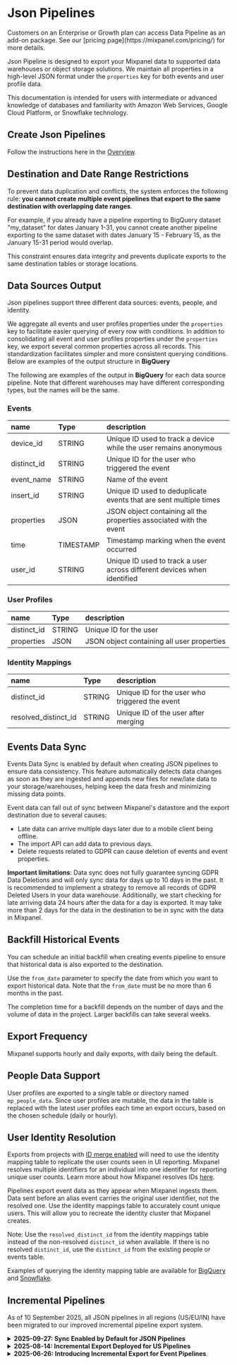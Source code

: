 
# Json Pipelines

<Callout type="info">
  Customers on an Enterprise or Growth plan can access Data Pipeline as an add-on package. See our [pricing page](https://mixpanel.com/pricing/) for more details.
</Callout>

Json Pipeline is designed to export your Mixpanel data to supported data warehouses or object storage solutions. We maintain all properties in a high-level JSON format under the `properties` key for both events and user profile data.

This documentation is intended for users with intermediate or advanced knowledge of databases and familiarity with Amazon Web Services, Google Cloud Platform, or Snowflake technology.

## Create Json Pipelines

Follow the instructions here in the [Overview](/docs/data-pipelines).

## Destination and Date Range Restrictions

To prevent data duplication and conflicts, the system enforces the following rule: **you cannot create multiple event pipelines that export to the same destination with overlapping date ranges**. 

For example, if you already have a pipeline exporting to BigQuery dataset "my_dataset" for dates January 1-31, you cannot create another pipeline exporting to the same dataset with dates January 15 - February 15, as the January 15-31 period would overlap.

This constraint ensures data integrity and prevents duplicate exports to the same destination tables or storage locations.

## Data Sources Output

Json pipelines support three different data sources: events, people, and identity.

We aggregate all events and user profiles properties under the `properties` key to facilitate easier querying of every row with conditions. In addition to consolidating all event and user profiles properties under the `properties` key, we export several common properties across all records. This standardization facilitates simpler and more consistent querying conditions. Below are examples of the output structure in **BigQuery**

The following are examples of the output in **BigQuery** for each data source pipeline. Note that different warehouses may have different corresponding types, but the names will be the same.

### Events

| name        | Type      | description                                                             |
| :---------- | :-------- | :---------------------------------------------------------------------- |
| device_id   | STRING    | Unique ID used to track a device while the user remains anonymous       |
| distinct_id | STRING    | Unique ID for the user who triggered the event                          |
| event_name  | STRING    | Name of the event                                                       |
| insert_id   | STRING    | Unique ID used to deduplicate events that are sent multiple times       |
| properties  | JSON      | JSON object containing all the properties associated with the event     |
| time        | TIMESTAMP | Timestamp marking when the event occurred                               |
| user_id     | STRING    | Unique ID used to track a user across different devices when identified |

### User Profiles

| name        | Type   | description                                |
| :---------- | :----- | :----------------------------------------- |
| distinct_id | STRING | Unique ID for the user                     |
| properties  | JSON   | JSON object containing all user properties |

### Identity Mappings

| name                 | Type   | description                                    |
| :------------------- | :----- | :--------------------------------------------- |
| distinct_id          | STRING | Unique ID for the user who triggered the event |
| resolved_distinct_id | STRING | Unique ID of the user after merging            |

## Events Data Sync

Events Data Sync is enabled by default when creating JSON pipelines to ensure data consistency. This feature automatically detects data changes as soon as they are ingested and appends new files for new/late data to your storage/warehouses, helping keep the data fresh and minimizing missing data points.

Event data can fall out of sync between Mixpanel's datastore and the export destination due to several causes:

- Late data can arrive multiple days later due to a mobile client being offline.
- The import API can add data to previous days.
- Delete requests related to GDPR can cause deletion of events and event properties.

**Important limitations**: Data sync does not fully guarantee syncing GDPR Data Deletions and will only sync data for days up to 10 days in the past. It is recommended to implement a strategy to remove all records of GDPR Deleted Users in your data warehouse. Additionally, we start checking for late arriving data 24 hours after the data for a day is exported. It may take more than 2 days for the data in the destination to be in sync with the data in Mixpanel.

## Backfill Historical Events

You can schedule an initial backfill when creating events pipeline to ensure that historical data is also exported to the destination.

Use the `from_date` parameter to specify the date from which you want to export historical data. Note that the `from_date` must be no more than 6 months in the past.

The completion time for a backfill depends on the number of days and the volume of data in the project. Larger backfills can take several weeks.

## Export Frequency

Mixpanel supports hourly and daily exports, with daily being the default.

## People Data Support

User profiles are exported to a single table or directory named `mp_people_data`. Since user profiles are mutable, the data in the table is replaced with the latest user profiles each time an export occurs, based on the chosen schedule (daily or hourly).

## User Identity Resolution

Exports from projects with [ID merge enabled](/docs/tracking-methods/id-management/identifying-users#how-do-i-switch-between-the-simplified-and-original-api) will need to use the identity mapping table to replicate the user counts seen in UI reporting. Mixpanel resolves multiple identifiers for an individual into one identifier for reporting unique user counts. Learn more about how Mixpanel resolves IDs [here](/docs/tracking-methods/id-management/identifying-users#example-user-flows).

Pipelines export event data as they appear when Mixpanel ingests them. Data sent before an alias event carries the original user identifier, not the resolved one. Use the identity mappings table to accurately count unique users. This will allow you to recreate the identity cluster that Mixpanel creates.

Note: Use the `resolved_distinct_id` from the identity mappings table instead of the non-resolved `distinct_id` when available. If there is no resolved `distinct_id`, use the `distinct_id` from the existing people or events table.

Examples of querying the identity mapping table are available for [BigQuery](/docs/data-pipelines/integrations/bigquery#query-identity-mappings) and [Snowflake](/docs/data-pipelines/integrations/snowflake#query-identity-mappings).

## Incremental Pipelines

As of 10 September 2025, all JSON pipelines in all regions (US/EU/IN) have been migrated to our improved incremental pipeline export system.
<details>
<summary><strong>2025-09-27: Sync Enabled by Default for JSON Pipelines</strong></summary>

Removed sync toggle from JSON pipeline creation UI. All new JSON pipelines now have incremental sync enabled by default to ensure data consistency without requiring manual configuration.

**Impact**: New JSON pipelines automatically include sync functionality - no longer optional through UI toggle.
</details>

<details>
<summary><strong>2025-08-14: Incremental Export Deployed for US Pipelines</strong></summary>
 
We have deployed the Incremental Export Improvement for newly created pipelines with US data residency.

The rollout of these updates to existing pipelines in US residency is scheduled for the near future.
Your pipeline will automatically transition to the new system when ready.
Your data quality and completeness remain the same; only the processing method has improved.

You can find out more about Incremental Export in the previous changelog below (2025-06-26).
</details>

<details>
<summary><strong>2025-06-26: Introducing Incremental Export for Event Pipelines</strong></summary>

We're rolling out an improved pipeline system to improve the efficiency and reliability of your data exports. We're deploying these improvements for newly created pipelines in our EU and IN data residency. New pipelines in projects with US residency and migrating existing pipelines in all regions will follow after. Your pipeline will automatically transition to the new system when ready. Your data quality and completeness remain the same - only the processing method has improved.

**What is affected?**

- **Events pipelines with sync enabled only**: This improvement only affects event pipelines that have sync enabled. People and identity mapping pipelines remain unchanged.

**Benefits**

- **Elimination of data sync delays**: No more waiting for daily sync processes to detect and fix data discrepancies.
- **Complete data export**: All events are exported without the risk of missing late-arriving data. Late-arriving events are automatically exported regardless of how late they arrive, eliminating the previous 10-day sync window restriction.

**Changes you may notice**

- **Event count display**: The event count shown per task in the UI now represents the total events processed per batch rather than events exported per day or per hour. Since each batch can span multiple days, this number may appear different from before.
- **Backfill process**: When a new pipeline is created, it will complete the full historical backfill first before starting regular processing. For example, if you create a pipeline on January 15th at 11 AM with a backfill from January 1st, the system will first export all events that arrived in Mixpanel before around January 15th 11 AM as the initial backfill, then begin processing any new events that arrive after around January 15th 11 AM, regardless of which date those events are for. Existing pipelines will have the last 10 days backfilled as part of the migration and then the new incremental behavior will start.
- **Storage location file structure changes**: Previous behavior of sync would replace files for a day when the day was re-synced. No sync means Mixpanel will no longer coalesce files for days when sync runs so files are no longer updated/removed. Incremental pipelines will instead add a new file with events seen in each day for each run of the pipeline meaning more small files are expected.
- **Pipelines logs reset**: Once your pipeline is migrated, the logging available in the UI will be reset so past jobs log lines will no longer be available. Only the new incremental jobs will be visible going forward.
- **Predicable deletion behavior**:  In rare cases, the sync functionality meant that Mixpanel could re-sync days for which data was deleted, allowing the pipeline to also remove that data from your data warehouse. Sync keeping your warehouse in line with deletions was not guaranteed behavior however. The removal of sync means this unreliable behavior has been removed and as such, warehouse data owners are responsible for the deletion of all data on the warehouse side.
- **More pre-shuffled distinct IDs in data**: The faster export and removal of late syncs for data can lead to more events exported with their original `distinct_id` as opposed to the resolved identifier seen in Mixpanel after we’ve shuffled the data. These discrepancies are expected in pipelines on both the old and new behavior, and can be resolved using the ID mappings table exported from identity pipelines outlined in [our docs here](/docs/data-pipelines/json-pipelines#user-identity-resolution).

## FAQs

### Why is sync not available for People and Identity pipelines?

The sync feature is designed for events to keep the exported data up-to-date with changes that occur in Mixpanel (e.g. late-arriving data). For People and Identity pipelines, the data is re-exported in full in each export for profiles and identity mappings, which means that it's always up-to-date and does not require the sync feature. For that reason, you would not be able to enable sync for People and Identity pipelines — there is simply no use for it.

### How are GDPR deletions handled?

GDPR deletions do not automatically cascade deletions to data warehouses via pipelines. When a user is deleted from Mixpanel via the GDPR deletion API, this deletion is reflected in Mixpanel’s own storage, but the deletion does not propagate to data that has already been exported to data warehouses via pipelines.

To keep your synced warehouse data GDPR compliant, you will need to implement a process to delete the corresponding user and event data from your warehouse when a GDPR deletion occurs in Mixpanel.